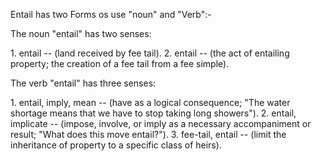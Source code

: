 {{rfc}}
Entail has two Forms os use "noun" and "Verb":-

The noun "entail" has two senses:

1. entail -- (land received by fee tail).
2. entail -- (the act of entailing property; the creation of a fee tail from a fee simple).

The verb "entail" has three senses:

1. entail, imply, mean -- (have as a logical consequence; "The water shortage means that we have to stop taking long showers").
2. entail, implicate -- (impose, involve, or imply as a necessary accompaniment or result; "What does this move entail?").
3. fee-tail, entail -- (limit the inheritance of property to a specific class of heirs).